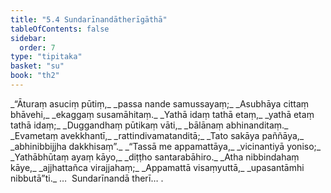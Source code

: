 ```yaml
---
title: "5.4 Sundarīnandātherīgāthā"
tableOfContents: false
sidebar:
  order: 7
type: "tipitaka"
basket: "su"
book: "th2"
---
```



<DynamicBreadcrumb />

<Division number="82" book="th2" bookNo="19" page="389">

<Paragraph number="127" type="verses" book="th2">
_“Āturaṃ asuciṃ pūtiṃ,_  
_passa nande samussayaṃ;_  
_Asubhāya cittaṃ bhāvehi,_  
_ekaggaṃ susamāhitaṃ._  

</Paragraph>

</Division>
<Division number="83" book="th2" bookNo="19" page="389">

<Paragraph number="128" type="verses" book="th2">
_Yathā idaṃ tathā etaṃ,_  
_yathā etaṃ tathā idaṃ;_  
_Duggandhaṃ pūtikaṃ vāti,_  
_bālānaṃ abhinanditaṃ._  

</Paragraph>

</Division>
<Division number="84" book="th2" bookNo="19" page="389">

<Paragraph number="129" type="verses" book="th2">
_Evametaṃ avekkhantī,_  
_rattindivamatanditā;_  
_Tato sakāya paññāya,_  
_abhinibbijjha dakkhisaṃ”._  

</Paragraph>

</Division>
<Division number="85" book="th2" bookNo="19" page="389">

<Paragraph number="130" type="verses" book="th2">
_“Tassā me appamattāya,_  
_vicinantiyā yoniso;_  
_Yathābhūtaṃ ayaṃ kāyo,_  
_diṭṭho santarabāhiro._  

</Paragraph>

</Division>
<Division number="86" book="th2" bookNo="19" page="389">

<Paragraph number="131" type="verses" book="th2">
_Atha nibbindahaṃ kāye,_  
_ajjhattañca virajjahaṃ;_  
_Appamattā visaṃyuttā,_  
_upasantāmhi nibbutā”ti._  


</Paragraph>
</Division>

<Paragraph number="132" type="center" book="th2">
…  Sundarīnandā therī… .
</Paragraph>